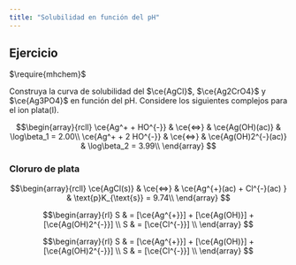 ```yaml
---
title: "Solubilidad en función del pH"
---
```


## Ejercicio

$\require{mhchem}$ 

Construya la curva de solubilidad del $\ce{AgCl}$, $\ce{Ag2CrO4}$ y $\ce{Ag3PO4}$ en función del pH. Considere los siguientes complejos para el ion plata(I).

$$\begin{array}{rcll}
    \ce{Ag^+ + HO^{-}} & \ce{<=>} & \ce{Ag(OH)(ac)} & \log\beta_1 = 2.00\\
    \ce{Ag^+ + 2 HO^{-}} & \ce{<=>} & \ce{Ag(OH)2^{-}(ac)} & \log\beta_2 = 3.99\\
\end{array} $$

### Cloruro de plata

$$\begin{array}{rcll}
    \ce{AgCl(s)} & \ce{<=>} & \ce{Ag^{+}(ac) + Cl^{-}(ac) } & \text{p}K_{\text{s}} = 9.74\\
\end{array} $$

$$\begin{array}{rl}
    S & = [\ce{Ag^{+}}] + [\ce{Ag(OH)}] + [\ce{Ag(OH)2^{-}}] \\
    S & = [\ce{Cl^{-}}] \\
\end{array} $$

$$\begin{array}{rl}
    S & = [\ce{Ag^{+}}] + [\ce{Ag(OH)}] + [\ce{Ag(OH)2^{-}}] \\
    S & = [\ce{Cl^{-}}] \\
\end{array} $$
